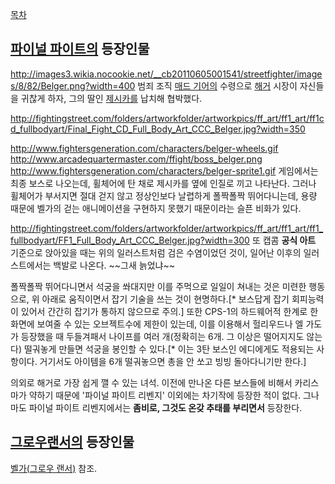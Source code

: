 [[목차]]

== [[파이널 파이트]]의 등장인물 ==
http://images3.wikia.nocookie.net/__cb20110605001541/streetfighter/images/8/82/Belger.png?width=400
범죄 조직 [[매드 기어]]의 수령으로 [[해거]] 시장이 자신들을 귀찮게 하자, 그의 딸인 [[제시카]]를 납치해 협박했다.

http://fightingstreet.com/folders/artworkfolder/artworkpics/ff_art/ff1_art/ff1cd_fullbodyart/Final_Fight_CD_Full_Body_Art_CCC_Belger.jpg?width=350

http://www.fightersgeneration.com/characters/belger-wheels.gif http://www.arcadequartermaster.com/ffight/boss_belger.png http://www.fightersgeneration.com/characters/belger-sprite1.gif
게임에서는 최종 보스로 나오는데, 휠체어에 탄 채로 제시카를 옆에 인질로 끼고 나타난다. 그러나 휠체어가 부서지면 절대 걷지 않고 정상인보다 날렵하게 폴짝폴짝 뛰어다니는데, 용량 때문에 벨가의 걷는 애니메이션을 구현하지 못했기 때문이라는 슬픈 비화가 있다. 

http://fightingstreet.com/folders/artworkfolder/artworkpics/ff_art/ff1_art/ff1_fullbodyart/FF1_Full_Body_Art_CCC_Belger.jpg?width=300
또 캡콤 '''공식 아트''' 기준으로 앉아있을 때는 위의 일러스트처럼 검은 수염이었던 것이, 일어난 이후의 일러스트에서는 백발로 나온다. ~~그새 늙었냐~~

폴짝폴짝 뛰어다니면서 석궁을 쏴대지만 이를 주먹으로 일일이 쳐내는 것은 미련한 행동으로, 위 아래로 움직이면서 잡기 기술을 쓰는 것이 현명하다.[* 보스답게 잡기 회피능력이 있어서 간간히 잡기가 통하지 않으므로 주의.] 또한 CPS-1의 하드웨어적 한계로 한 화면에 보여줄 수 있는 오브젝트수에 제한이 있는데, 이를 이용해서 헐리우드나 엘 가도가 등장했을 때 두들겨패서 나이프를 여러 개(정확히는 6개. 그 이상은 떨어지지도 않는다) 떨궈놓게 만들면 석궁을 봉인할 수 있다.[* 이는 3탄 보스인 에디에게도 적용되는 사항이다. 거기서도 아이템을 6개 떨궈놓으면 총을 안 쏘고 빙빙 돌아다니기만 한다.]

의외로 해거로 가장 쉽게 깰 수 있는 녀석. 이전에 만나온 다른 보스들에 비해서 카리스마가 약하기 때문에 '파이널 파이트 리벤지' 이외에는 차기작에 등장한 적이 없다. 그나마도 파이널 파이트 리벤지에서는 '''좀비로, 그것도 온갖 추태를 부리면서''' 등장한다.

== [[그로우랜서]]의 등장인물 ==
[[벨가(그로우 랜서)]] 참조.
